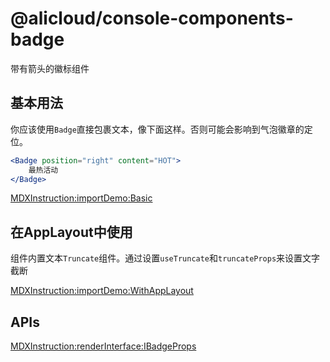 # @alicloud/console-components-badge

带有箭头的徽标组件

## 基本用法

你应该使用`Badge`直接包裹文本，像下面这样。否则可能会影响到气泡徽章的定位。

```jsx
<Badge position="right" content="HOT">
	最热活动
</Badge>
```

[MDXInstruction:importDemo:Basic](./stories/basic)

## 在AppLayout中使用

组件内置文本`Truncate`组件。通过设置`useTruncate`和`truncateProps`来设置文字截断

[MDXInstruction:importDemo:WithAppLayout](./stories/with-applayout)

## APIs

[MDXInstruction:renderInterface:IBadgeProps](./api-json/api.json)